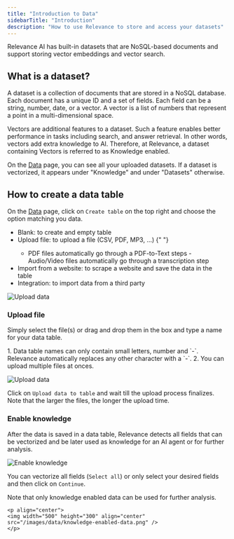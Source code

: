 ```yaml
---
title: "Introduction to Data"
sidebarTitle: "Introduction"
description: "How to use Relevance to store and access your datasets"
---
```


Relevance AI has built-in datasets that are NoSQL-based documents and support storing vector embeddings and vector search.

## What is a dataset?

A dataset is a collection of documents that are stored in a NoSQL database.
Each document has a unique ID and a set of fields. Each field can be a string, number, date, or a vector.
A vector is a list of numbers that represent a point in a multi-dimensional space.

<Tip>
  Vectors are additional features to a dataset. Such a feature enables better
  performance in tasks including search, and answer retrieval. In other words,
  vectors add extra knowledge to AI. Therefore, at Relevance, a dataset
  containing Vectors is referred to as Knowledge enabled.
</Tip>

On the [Data](/get-started/key-concepts/data) page, you can see all your uploaded datasets. If a dataset is vectorized, it appears
under "Knowledge" and under "Datasets" otherwise.

## How to create a data table

On the [Data](/get-started/key-concepts/data) page, click on `Create table` on the top right and choose the option matching
you data.

- Blank: to create and empty table
- Upload file: to upload a file (CSV, PDF, MP3, ...)
  {" "}
  <Info>
    - PDF files automatically go through a PDF-to-Text steps - Audio/Video files
    automatically go through a transcription step
  </Info>
- Import from a website: to scrape a website and save the data in the table
- Integration: to import data from a third party

![Upload data](/images/data/data-create-a-table.png)

### Upload file

Simply select the file(s) or drag and drop them in the box and type a name for your data table.

<Tip>
  1. Data table names can only contain small letters, number and `-`. Relevance
  automatically replaces any other character with a `-`. 2. You can upload
  multiple files at onces.
</Tip>

![Upload data](/images/data/data-upload1.png)

Click on `Upload data to table` and wait till the upload process finalizes. Note that the larger the files, the longer the upload time.

### Enable knowledge

After the data is saved in a data table, Relevance detects all fields that can be vectorized and be later used as knowledge for an AI agent
or for further analysis.

![Enable knowledge](/images/data/enable-knowledge.png)

You can vectorize all fields (`Select all`) or only select your desired fields and then click on `Continue`.

Note that only knowledge enabled data can be used for further analysis.

    <p align="center">
    <img width="500" height="300" align="center" src="/images/data/knowledge-enabled-data.png" />
    </p>
